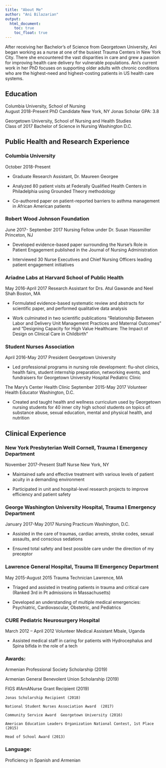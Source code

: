 ```yaml
---
title: "About Me"
author: "Ani Bilazarian"
output: 
  html_document:
    toc: true
    toc_float: true
---
```


After receiving her Bachelor’s of Science from Georgetown University, Ani began working as a nurse at one of the busiest Trauma Centers in New York City. There she encountered the vast disparities in care and grew a passion for improving health care delivery for vulnerable populations. Ani’s current work in her PhD focuses on supporting older adults with chronic conditions who are the highest-need and highest-costing patients in US health care systems.



## Education

Columbia University, School of Nursing 					        	                 
August 2018-Present
PhD Candidate					                                                      New York, NY
Jonas Scholar 
GPA: 3.8

Georgetown University, School of Nursing and Health Studies 					   
Class of 2017
Bachelor of Science in Nursing 						                              Washington D.C.

## Public Health and Research Experience

### Columbia University 												 
October 2018-Present

* Graduate Research Assistant, Dr. Maureen Georgee

* Analyzed 80 patient visits at Federally Qualified Health Centers in Philadelphia using Grounded Theory methodology

* Co-authored paper on patient-reported barriers to asthma management in African American patients 

### Robert Wood Johnson Foundation		   						 	              
June 2017- September 2017
Nursing Fellow under Dr. Susan Hassmiller										             Princeton, NJ

* Developed evidence-based paper surrounding the Nurse’s Role in Patient Engagement published in the Journal of Nursing Administration

* Interviewed 30 Nurse Executives and Chief Nursing Officers leading patient engagement initiatives

### Ariadne Labs at Harvard School of Public Health          					 	                
May 2016-April 2017
Research Assistant for Drs. Atul Gawande and Neel Shah   							     	  Boston, MA

* Formulated evidence-based systematic review and abstracts for scientific paper, and performed qualitative data analysis

* Work culminated in two scientific publications “Relationship Between Labor and Delivery Unit Management Practices and Maternal Outcomes” and “Designing Capacity for High Value Healthcare: The Impact of Design on Clinical Care in Childbirth”

### Student Nurses Association							          				
April 2016-May 2017
President   												             Georgetown University

* Led professional programs in nursing role development: flu-shot clinics, health fairs, student internship preparation, networking events, and fundraisers for Georgetown University Hospital Pediatric Clinic

The Mary’s Center Health Clinic			                September 2015-May 2017
Volunteer Health Educator					       Washington, D.C.

* Created and taught health and wellness curriculum used by Georgetown nursing students for 40 inner city high school students on topics of: substance abuse, sexual education, mental and physical health, and nutrition

## Clinical Experience 

### New York Presbyterian Weill Cornell, Trauma I Emergency Department		              
November 2017-Present
Staff Nurse					                           New York, NY

* Maintained safe and effective treatment with various levels of patient acuity in a demanding environment 

* Participated in unit and hospital-level research projects to improve efficiency and patient safety

### George Washington University Hospital, Trauma I Emergency Department 			           
January 2017-May 2017
Nursing Practicum 				                      Washington, D.C.

* Assisted in the care of traumas, cardiac arrests, stroke codes, sexual assaults, and conscious sedations

*	Ensured total safety and best possible care under the direction of my preceptor 

### Lawrence General Hospital, Trauma III Emergency Department		          
May 2015-August 2015
Trauma Technician 					            Lawrence, MA

* Triaged and assisted in treating patients in trauma and critical care (Ranked 3rd in Pt admissions in Massachusetts)

* Developed an understanding of multiple medical emergencies: Psychiatric, Cardiovascular, Obstetric, and Pediatrics

### CURE Pediatric Neurosurgery Hospital 							                 	         
March 2012 – April 2012
Volunteer Medical Assistant											            Mbale, Uganda

* Assisted medical staff in caring for patients with Hydrocephalus and Spina bifida in the role of a tech 


### Awards:  

  Armenian Professional Society Scholarship (2019)
  
  Armenian General Benevolent Union  Scholarship (2019)
  
  FIGS #IAmANurse Grant Recipient (2019)
  
	Jonas Scholarship Recipient (2018)
	
	National Student Nurses Association Award  (2017)
	
	Community Service Award  Georgetown University (2016)
	
	American Education Leaders Organization National Contest, 1st Place (2015)
	
	Head of School Award (2013)

### Language: 

Proficiency in Spanish and Armenian


